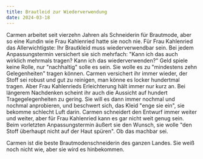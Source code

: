 ```yaml
---
title: Brautleid zur Wiederverwendung
date: 2024-03-18
---
```

Carmen arbeitet seit vierzehn Jahren als Schneiderin für Brautmode, aber so eine Kundin wie Frau Kahlenried hatte sie noch nie. Für Frau Kahlenried das Allerwichtigste: Ihr Brautkleid muss wiederverwendbar sein. Bei jedem Anpassungstermin versichert sie sich mehrfach: "Kann ich das auch wirklich mehrmals tragen? Kann ich das wiederverwenden?" Geld spiele keine Rolle, nur "nachhaltig" solle es sein. Sie wolle es zu "mindestens zehn Gelegenheiten" tragen können. Carmen versichert ihr immer wieder, der Stoff sei robust und gut zu reinigen, man könne es locker hundertmal tragen. Aber Frau Kahlenrieds Erleichterung hält immer nur kurz an. Bei längerem Nachdenken scheint ihr auch die Aussicht auf hundert Tragegelegenheiten zu gering. Sie will es dann immer nochmal und nochmal anprobieren, und beschwert sich, das Kleid "enge sie ein", sie bekomme schlecht Luft darin. Carmen schneidert den Entwurf immer weiter und weiter, aber für Frau Kahlenried kann es gar nicht weit genug sein. Beim vorletzten Anpassungstermin äußert sie den Wunsch, sie wolle "den Stoff überhaupt nicht auf der Haut spüren". Ob das machbar sei. 

Carmen ist die beste Brautmodenschneiderin des ganzen Landes. Sie weiß noch nicht wie, aber sie wird es hinbekommen.